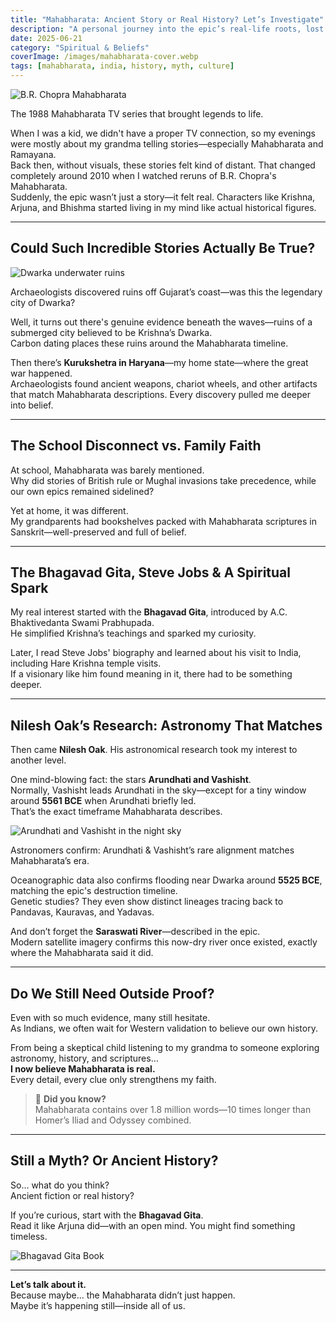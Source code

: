 ```yaml
---
title: "Mahabharata: Ancient Story or Real History? Let’s Investigate"
description: "A personal journey into the epic’s real-life roots, lost cities, and facts that might change your mind."
date: 2025-06-21
category: "Spiritual & Beliefs"
coverImage: /images/mahabharata-cover.webp
tags: [mahabharata, india, history, myth, culture]
---
```



<Image
  src="/images/br-chopra.webp"
  alt="B.R. Chopra Mahabharata"
  width={700}
  height={350}
  className="rounded-xl my-6 mx-auto shadow-lg"
/>
<div style={{fontSize:'0.98rem',color:'#888',marginBottom:'2rem',textAlign:'center'}}>
  The 1988 Mahabharata TV series that brought legends to life.
</div>

When I was a kid, we didn't have a proper TV connection, so my evenings were mostly about my grandma telling stories—especially Mahabharata and Ramayana.  
Back then, without visuals, these stories felt kind of distant. That changed completely around 2010 when I watched reruns of B.R. Chopra's Mahabharata.  
Suddenly, the epic wasn’t just a story—it felt real. Characters like Krishna, Arjuna, and Bhishma started living in my mind like actual historical figures.

---

## Could Such Incredible Stories Actually Be True?

<Image
  src="/images/dwarka-underwater.webp"
  alt="Dwarka underwater ruins"
  width={640}
  height={360}
  className="rounded-lg my-6 mx-auto shadow-md"
/>
<div style={{fontSize:'0.95rem',color:'#666',marginBottom:'2rem',textAlign:'center'}}>
  Archaeologists discovered ruins off Gujarat’s coast—was this the legendary city of Dwarka?
</div>

Well, it turns out there's genuine evidence beneath the waves—ruins of a submerged city believed to be Krishna’s Dwarka.  
Carbon dating places these ruins around the Mahabharata timeline.

Then there’s **Kurukshetra in Haryana**—my home state—where the great war happened.  
Archaeologists found ancient weapons, chariot wheels, and other artifacts that match Mahabharata descriptions. Every discovery pulled me deeper into belief.

---

## The School Disconnect vs. Family Faith

At school, Mahabharata was barely mentioned.  
Why did stories of British rule or Mughal invasions take precedence, while our own epics remained sidelined?

Yet at home, it was different.  
My grandparents had bookshelves packed with Mahabharata scriptures in Sanskrit—well-preserved and full of belief.

---

## The Bhagavad Gita, Steve Jobs & A Spiritual Spark

My real interest started with the **Bhagavad Gita**, introduced by A.C. Bhaktivedanta Swami Prabhupada.  
He simplified Krishna’s teachings and sparked my curiosity.

Later, I read Steve Jobs' biography and learned about his visit to India, including Hare Krishna temple visits.  
If a visionary like him found meaning in it, there had to be something deeper.

---

## Nilesh Oak’s Research: Astronomy That Matches

Then came **Nilesh Oak**. His astronomical research took my interest to another level.

One mind-blowing fact: the stars **Arundhati and Vashisht**.  
Normally, Vashisht leads Arundhati in the sky—except for a tiny window around **5561 BCE** when Arundhati briefly led.  
That’s the exact timeframe Mahabharata describes.

<Image
  src="/images/arundhati-vashisht-sky.webp"
  alt="Arundhati and Vashisht in the night sky"
  width={500}
  height={320}
  className="rounded-md my-6 mx-auto shadow"
/>
<div style={{fontSize:'0.95rem',color:'#666',marginBottom:'2rem',textAlign:'center'}}>
  Astronomers confirm: Arundhati & Vashisht’s rare alignment matches Mahabharata’s era.
</div>

Oceanographic data also confirms flooding near Dwarka around **5525 BCE**, matching the epic's destruction timeline.  
Genetic studies? They even show distinct lineages tracing back to Pandavas, Kauravas, and Yadavas.

And don’t forget the **Saraswati River**—described in the epic.  
Modern satellite imagery confirms this now-dry river once existed, exactly where the Mahabharata said it did.

---

## Do We Still Need Outside Proof?

Even with so much evidence, many still hesitate.  
As Indians, we often wait for Western validation to believe our own history.

From being a skeptical child listening to my grandma to someone exploring astronomy, history, and scriptures…  
**I now believe Mahabharata is real.**  
Every detail, every clue only strengthens my faith.

> 📖 **Did you know?**  
> Mahabharata contains over 1.8 million words—10 times longer than Homer’s Iliad and Odyssey combined.

---

## Still a Myth? Or Ancient History?

So… what do you think?  
Ancient fiction or real history?

If you’re curious, start with the **Bhagavad Gita**.  
Read it like Arjuna did—with an open mind. You might find something timeless.

<Image
  src="/images/Bhagavad-Gita.webp"
  alt="Bhagavad Gita Book"
  width={700}
  height={250}
  className="rounded-xl my-6 mx-auto shadow-lg"
/>

---

**Let’s talk about it.**  
Because maybe… the Mahabharata didn’t just happen.  
Maybe it’s happening still—inside all of us.

